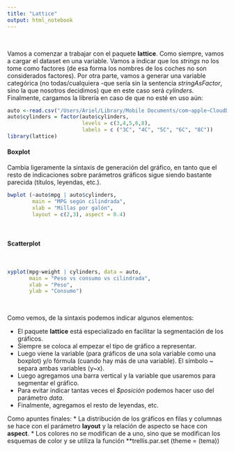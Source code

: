 ```yaml
---
title: "Lattice"
output: html_notebook
---
```

\

Vamos a comenzar a trabajar con el paquete **lattice**. Como siempre, vamos a cargar el dataset en una variable. Vamos a indicar que los _strings_ no los tome como factores (de esa forma los nombres de los coches no son considerados factores). Por otra parte, vamos a generar una variable categórica (no todas/cualquiera -que sería sin la sentencia _stringAsFactor_, sino la que nosotros decidimos) que en este caso será _cylinders_. Finalmente, cargamos la librería en caso de que no esté en uso aún:

```r
auto <-read.csv("/Users/Ariel/Library/Mobile Documents/com~apple~CloudDocs/AADD/DataScience-con-RStudio/Datos/tema2/auto-mpg.csv", stringsAsFactors = F)
auto$cylinders = factor(auto$cylinders,
                        levels = c(3,4,5,6,8),
                        labels = c ("3C", "4C", "5C", "6C", "8C"))
library(lattice)
```

#### Boxplot

Cambia ligeramente la sintaxis de generación del gráfico, en tanto que el resto de indicaciones sobre parámetros gráficos sigue siendo bastante parecida (títulos, leyendas, etc.).

```r
bwplot (~auto$mpg | auto$cylinders,
        main = "MPG según cilindrada",
        xlab = "Millas por galón",
        layout = c(2,3), aspect = 0.4)
```
\

#### Scatterplot 
\

```r
xyplot(mpg~weight | cylinders, data = auto,
       main = "Peso vs consumo vs cilindrada",
       xlab = "Peso",
       ylab = "Consumo")
```
\

Como vemos, de la sintaxis podemos indicar algunos elementos:

* El paquete **lattice** está especializado en facilitar la segmentación de los gráficos.
* Siempre se coloca al empezar el tipo de gráfico a representar.
* Luego viene la variable (para gráficos de una sola variable como una boxplot) y/o fórmula (cuando hay más de una variable). El símbolo ~  separa ambas variables (y~x).
* Luego agregamos una barra vertical y la variable que usaremos para segmentar el gráfico.
* Para evitar indicar tantas veces el _$posición_ podemos hacer uso del parámetro _data_.
* Finalmente, agregamos el resto de leyendas, etc.

Como apuntes finales:
* La distribución de los gráficos en filas y columnas se hace con el parámetro **layout** y la relación de aspecto se hace con **aspect**.
* Los colores no se modifican de a uno, sino que se modifican los esquemas de color y se utiliza la función **trellis.par.set (theme = (tema))



















